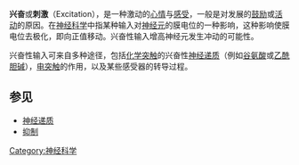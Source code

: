 '''兴奋'''或'''刺激'''（Excitation），是一种激动的[[心情|心情]]与[[感受|感受]]，一般是对发展的[[鼓励|鼓励]]或[[活动|活动]]的原因。在[[神经科学|神经科学]]中指某种输入对[[神经元|神经元]]的膜电位的一种影响，这种影响使膜电位去极化，即向正值移动。兴奋性输入增高神经元发生冲动的可能性。

兴奋性输入可来自多种途径，包括[[化学突触|化学突触]]的兴奋性[[神经递质|神经递质]]（例如[[谷氨酸|谷氨酸]]或[[乙酰胆碱|乙酰胆碱]]），[[电突触|电突触]]的作用，以及某些感受器的转导过程。

==参见==
* [[神经递质|神经递质]]
* [[抑制|抑制]]

{{emotion-footer}}

[[Category:神经科学|Category:神经科学]]
